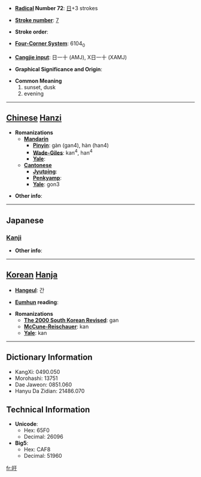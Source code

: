 * '''[[Wiktionary:Chinese radical index| Radical]] Number 72''': [[Wiktionary:Chinese radical index 日|日]]+3 strokes

* '''[[Wiktionary:Chinese total strokes index|Stroke number]]''': [[Wiktionary:Chinese total strokes index 7|7]]

* '''Stroke order''': 

* '''[[Wiktionary:Chinese four corner index|Four-Corner System]]''': 6104<sub>0</sub>

* '''[[Wiktionary:Chinese Cangjie index|Cangjie input]]''': 日一十 (AMJ), X日一十 (XAMJ)

* '''Graphical Significance and Origin''': 

* '''Common Meaning'''
*#sunset, dusk
*# evening


----

== [[Chinese]] [[Hanzi]] ==

* '''Romanizations'''
** '''[[Mandarin]]'''
*** '''[[Pinyin]]''': gàn (gan4), hàn (han4)
*** '''[[Wade-Giles]]''': kan<sup>4</sup>, han<sup>4</sup>
*** '''[[Yale]]''': 
** '''[[Cantonese]]'''
*** '''[[Jyutping]]''':
*** '''[[Penkyamp]]''': 
*** '''[[Yale]]''': gon3

* '''Other info''': 

----

==Japanese==
===[[Kanji]]===
{{kanji|on readings=[[かん]] (kan)
|kun readings=[[くれる]] (kureru)
}}

* '''Other info''':  

----

== [[Korean]] [[Hanja]] ==

* '''[[Hangeul]]''': 간

* '''[[Eumhun]] reading''': 

* '''Romanizations'''
** '''[[The 2000 South Korean Revised Romanization|The 2000 South Korean Revised]]''': gan
** '''[[McCune-Reischauer]]''': kan
** '''[[Yale]]''': kan

----

== Dictionary Information ==

* KangXi: 0490.050
* Morohashi: 13751
* Dae Jaweon: 0851.060
* Hanyu Da Zidian: 21486.070

== Technical Information ==

* '''Unicode''':
** Hex: 65F0
** Decimal: 26096
* '''Big5''':
** Hex: CAF8
** Decimal: 51960

[[fr:旰]]